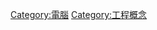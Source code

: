 {{Catnav|頁面分類|人类社会|通信|傳播|電腦|软件}}
{{Catnav|頁面分類|人类社会|科技|電子學|電腦|软件}}
{{Catnav|頁面分類|人类社会|科技|信息技术|電腦|软件}}
{{Catnav|頁面分類|人类社会|媒体|大眾媒體|软件}}

{{catmore}}
[[Category:電腦|Category:電腦]]
[[Category:工程概念|Category:工程概念]]
